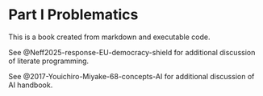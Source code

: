 # Part Ⅰ Problematics

This is a book created from markdown and executable code.

See @Neff2025-response-EU-democracy-shield for additional discussion of literate programming.

See @2017-Youichiro-Miyake-68-concepts-AI for additional discussion of AI handbook.